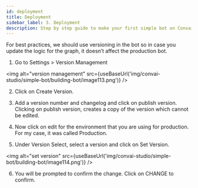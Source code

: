 ```yaml
---
id: deployment
title: Deployment
sidebar_label: 3. Deployment
description: Step by step guide to make your first simple bot on Convai Studio
---
```



For best practices, we should use versioning in the bot so in case you update the logic for the graph, it doesn’t affect the production bot.

1. Go to Settings > Version Management

  <img alt="version management" src={useBaseUrl('img/convai-studio/simple-bot/building-bot/image113.png')} />

2. Click on Create Version. 


3. Add a version number and changelog and click on publish version. Clicking on publish version, creates a copy of the version which cannot be edited.


4. Now click on edit for the environment that you are using for production. For my case, it was called Production. 


5. Under Version Select, select a version and click on Set Version.

  <img alt="set version" src={useBaseUrl('img/convai-studio/simple-bot/building-bot/image114.png')} />

6. You will be prompted to confirm the change. Click on CHANGE to confirm. 
